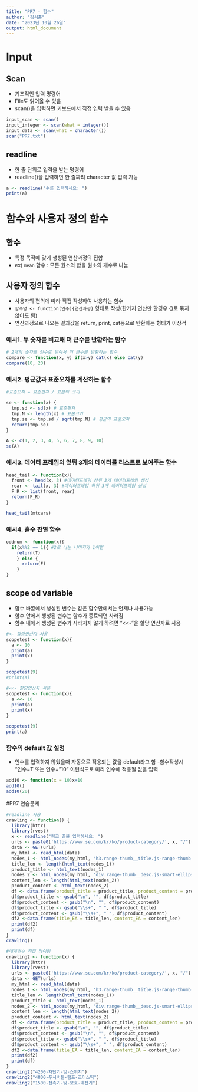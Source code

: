 ---
title: "PR7 - 함수"
author: "김서준"
date: "2023년 10월 26일"
output: html_document
---
# Input

## Scan
- 기초적인 입력 명령어
- File도 읽어올 수 있음
- scan()을 입력하면 키보드에서 직접 입력 받을 수 있음

```{r}
input_scan <- scan()
input_integer <- scan(what = integer())
input_data <- scan(what = character())
scan("PR7.txt")
```
## readline
- 한 줄 단위로 입력을 받는 명령어
- readline()을 입력하면 한 줄짜리 character 값 입력 가능

```{r}
a <- readline("수를 입력하세요: ")
print(a)
```

# 함수와 사용자 정의 함수
## 함수
  - 특정 목적에 맞게 생성된 연산과정의 집합
  - ex) `mean` 함수 : 모든 원소의 합을 원소의 개수로 나눔
  
## 사용자 정의 함수
  - 사용자의 편의에 따라 직접 작성하여 사용하는 함수
  -  `함수명 <- function(인수){연산과정}` 형태로 작성(한가지 연산만 할경우 {}로 묶지 않아도 됨)
  - 연산과정으로 나오는 결과값을 return, print, cat등으로 반환하는 형태가 이상적

### 예시1. 두 숫자를 비교해 더 큰수를 반환하는 함수
```{r}
# 2개의 숫자를 인수로 받아서 더 큰수를 반환하는 함수
compare <- function(x, y) if(x>y) cat(x) else cat(y)
compare(10, 20)
```

### 예시2. 평균값과 표준오차를 계산하는 함수
```{r}
#표준오차 = 표준편차 / 표본의 크기

se <- function(x) {
  tmp.sd <- sd(x) # 표준편차
  tmp.N <- length(x) # 표본크키
  tmp.se <- tmp.sd / sqrt(tmp.N) # 평균의 표준오차
  return(tmp.se)
}

A <- c(1, 2, 3, 4, 5, 6, 7, 8, 9, 10)
se(A)
```

### 예시3. 데이터 프레임의 앞뒤 3개의 데이터를 리스트로 보여주는 함수

```{r}
head_tail <- function(x){
  front <- head(x, 3) #데이터프레임 상위 3개 데이터프레임 생성
  rear <- tail(x, 3) #데이터프레임 하위 3개 데이터프레임 생성
  F_R <- list(front, rear)
  return(F_R)
}

head_tail(mtcars)
```

### 예시4. 홀수 판별 함수
```{r}
oddnum <- function(x){
  if(x%%2 == 1){ #2로 나눈 나머지가 1이면
    return(T)
    } else {
      return(F)
    }
}
```
## scope od variable
  - 함수 바깥에서 생성된 변수는 같은 함수안에서는 언제나 사용가능
  - 함수 안에서 생성된 변수는 함수가 종료되면 사라짐
  - 함수 내에서 생성된 변수가 사라지지 않게 하려면 "<<-"을 할당 연산자로 사용
```{r, }
#<- 할당연산자 사용
scopetest <- function(x){
  a <- 10
  print(a)
  print(x)
}

scopetest(9)
#print(a)

#<<- 할당연산자 사용
scopetest <- function(x){
  a <<- 10
  print(a)
  print(x)
}

scopetest(9)
print(a)
```

### 함수의 default 값 설정
  - 인수를 입력하지 않았을때 자동으로 적용되는 값을 default라고 함
  -함수작성시 "인수=T 또는 인수="10" 이런식으로 미리 인수에 적용될 값을 입력
```{r}
add10 <- function(x = 10)x+10
add10()
add10(20)
```
#PR7 연습문제
```{r}
#readline 사용
crawling <- function() {
  library(httr)
  library(rvest)
  x <- readline("링크 끝을 입력하세요: ")
  urls <- paste0('https://www.se.com/kr/ko/product-category/', x, "/")
  data <- GET(urls)
  my_html <- read_html(data)
  nodes_1 <- html_nodes(my_html, 'h3.range-thumb__title.js-range-thumb-title')
  title_len <- length(html_text(nodes_1))
  product_title <- html_text(nodes_1)
  nodes_2 <- html_nodes(my_html, 'div.range-thumb__desc.js-smart-ellipsis-soft')
  content_len <- length(html_text(nodes_2))
  product_content <- html_text(nodes_2)
  df <- data.frame(product_title = product_title, product_content = product_content)
  df$product_title <- gsub("\n", "", df$product_title)
  df$product_content <- gsub("\n", "", df$product_content)
  df$product_title <- gsub("\\s+", " ", df$product_title)
  df$product_content <- gsub("\\s+", " ", df$product_content)
  df2 <-data.frame(title_EA = title_len, content_EA = content_len)
  print(df2)
  print(df)
}
crawling()
```

```{r}
#매개변수 직접 타이핑
crawling2 <- function(x) {
  library(httr)
  library(rvest)
  urls <- paste0('https://www.se.com/kr/ko/product-category/', x, "/")
  data <- GET(urls)
  my_html <- read_html(data)
  nodes_1 <- html_nodes(my_html, 'h3.range-thumb__title.js-range-thumb-title')
  title_len <- length(html_text(nodes_1))
  product_title <- html_text(nodes_1)
  nodes_2 <- html_nodes(my_html, 'div.range-thumb__desc.js-smart-ellipsis-soft')
  content_len <- length(html_text(nodes_2))
  product_content <- html_text(nodes_2)
  df <- data.frame(product_title = product_title, product_content = product_content)
  df$product_title <- gsub("\n", "", df$product_title)
  df$product_content <- gsub("\n", "", df$product_content)
  df$product_title <- gsub("\\s+", " ", df$product_title)
  df$product_content <- gsub("\\s+", " ", df$product_content)
  df2 <-data.frame(title_EA = title_len, content_EA = content_len)
  print(df2)
  print(df)
}
crawling2("4200-차단기-및-스위치")
crawling2("4800-푸시버튼-램프-조이스틱")
crawling2("1500-접촉기-및-보호-계전기")
```